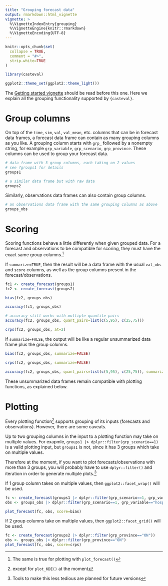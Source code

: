 ```yaml
---
title: "Grouping forecast data"
output: rmarkdown::html_vignette
vignette: >
  %\VignetteIndexEntry{grouping}
  %\VignetteEngine{knitr::rmarkdown}
  %\VignetteEncoding{UTF-8}
---
```


```r
knitr::opts_chunk$set(
  collapse = TRUE,
  comment = "#>",
  strip.white=TRUE
)

library(casteval)

ggplot2::theme_set(ggplot2::theme_light())
```

The [Getting started vignette](casteval.html) should be read before this one.
Here we explain all the grouping functionality supported by `{casteval}`.

# Group columns

On top of the `time`, `sim`, `val`, `val_mean`, etc. columns that can be in forecast data frames,
a forecast data frame can contain as many grouping columns as you like.
A grouping column starts with `grp_` followed by a nonempty string, for example `grp_variable`, `grp_scenario`, `grp_province`.
These columns can be used to group your forecast data.

```r
# data frame with 3 group columns, each taking on 2 values
# see ?groups1 for details
groups1

# a similar data frame but with raw data
groups2
```

Similarly, observations data frames can also contain group columns.

```r
# an observations data frame with the same grouping columns as above
groups_obs
```

# Scoring

Scoring functions behave a little differently when given grouped data.
For a forecast and observations to be compatible for scoring, they must have the exact same group columns.^[The same is true for plotting with `plot_forecast()`]

If `summarize=TRUE`, then the result will be a data frame with the usual `val_obs` and `score` columns, as well as the group columns present in the forecast/observations.

```r
fc1 <- create_forecast(groups1)
fc2 <- create_forecast(groups2)

bias(fc2, groups_obs)

accuracy(fc1, groups_obs)

# accuracy still works with multiple quantile pairs
accuracy(fc2, groups_obs, quant_pairs=list(c(5,95), c(25,75)))

crps(fc2, groups_obs, at=2)
```

If `summarize=FALSE`, the output will be like a regular unsummarized data frame plus the group columns.

```r
bias(fc2, groups_obs, summarize=FALSE)

crps(fc2, groups_obs, summarize=FALSE)

accuracy(fc2, groups_obs, quant_pairs=list(c(5,95), c(25,75)), summarize=FALSE)
```

These unsummarized data frames remain compatible with plotting functions, as explained below.

# Plotting

Every plotting function^[except for `plot_KDE()` at the moment] supports grouping of its inputs (forecasts and observations).
However, there are some caveats.

Up to two grouping columns in the input to a plotting function may take on multiple values.
For exapmle, `groups1 |> dplyr::filter(grp_scenario==1)` is a valid plotting input, but `groups1` is not, since it has 3 groups which take on multiple values.

Therefore at the moment, if you want to plot forecasts/observations with more than 3 groups, you will probably have to use `dplyr::filter()` and iteration in order to generate multiple plots.^[Tools to make this less tedious are planned for future versions]

If 1 group column takes on multiple values, then `ggplot2::facet_wrap()` will be used.

```r
fc <- create_forecast(groups1 |> dplyr::filter(grp_scenario==1, grp_variable=="hosp"))
obs <- groups_obs |> dplyr::filter(grp_scenario==1, grp_variable=="hosp")

plot_forecast(fc, obs, score=bias)
```

If 2 group columns take on multiple values, then `ggplot2::facet_grid()` will be used.

```r
fc <- create_forecast(groups2 |> dplyr::filter(grp_province=="ON"))
obs <- groups_obs |> dplyr::filter(grp_province=="ON")
plot_forecast(fc, obs, score=crps)
```